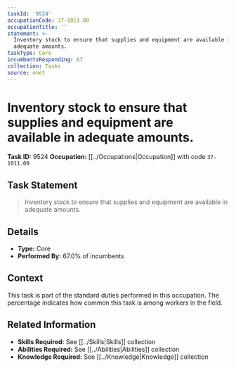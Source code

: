 ```yaml
---
taskId: '9524'
occupationCode: 37-1011.00
occupationTitle: ''
statement: >-
  Inventory stock to ensure that supplies and equipment are available in
  adequate amounts.
taskType: Core
incumbentsResponding: 67
collection: Tasks
source: onet
---
```

# Inventory stock to ensure that supplies and equipment are available in adequate amounts.

**Task ID:** 9524
**Occupation:** [[../Occupations|Occupation]] with code `37-1011.00`

## Task Statement

> Inventory stock to ensure that supplies and equipment are available in adequate amounts.

## Details

- **Type:** Core
- **Performed By:** 67.0% of incumbents

## Context

This task is part of the standard duties performed in this occupation. The percentage indicates how common this task is among workers in the field.

## Related Information

- **Skills Required:** See [[../Skills|Skills]] collection
- **Abilities Required:** See [[../Abilities|Abilities]] collection
- **Knowledge Required:** See [[../Knowledge|Knowledge]] collection
